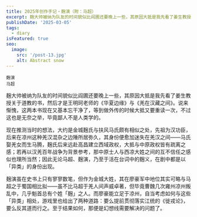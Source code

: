 ```yaml
---
title: 2025年创作手记・麹演（附：马超）
excerpt: 麹大帅被纳为队友的时间貌似比阎圃还要晚上一些，其原因大抵是我先看了姜生教授关于道教的书，然后才是王明珂老师的《华夏边缘》与《羌在汉藏之间》。
publishDate: '2025-03-05'
tags:
  - diary
isFeatured: true
seo:
  image:
    src: '/post-13.jpg'
    alt: Abstract snow
---
```



<div class="flex justify-evenly sm:flex-row flex-col">
  <div class="flex flex-col items-center">
    <RadarChart client:load data={[77, 58, 81, 39, 43]} maxValues={[100, 100, 100, 100, 100]} labels={['统御', '气运', '武勇', '智略', '魅力']} />
    <small class="indent-0">麹演</small>
  </div>
  <div class="flex flex-col items-center">
    <RadarChart client:load data={[82, 63, 99, 47, 90]} maxValues={[100, 100, 100, 100, 100]} labels={['统御', '气运', '武勇', '智略', '魅力']} />
    <small class="indent-0">马超</small>
  </div>
</div>

麹大帅被纳为队友的时间貌似比阎圃还要晚上一些，其原因大抵是我先看了姜生教授关于道教的书，然后才是王明珂老师的《华夏边缘》与《羌在汉藏之间》。说来惭愧，这两本书现在又基本忘干净了，等到做外传的时候大抵又要重读一次，不过这也是无奈之举，毕竟鄙人不是人类学的。

现在推测当时的想法，大约是金城麹氏与扶风马氏颇有相似之处，先祖为汉功臣，后来在凉州这种羌汉混杂之边陲所居弥久，其身份便愈加迷失在羌汉之间——马氏娶羌女而生马腾，麹氏后来远赴高昌建立西域政权，大抵与中原政权皆有疏离之感；若再以汉羌百年战争为背景参考，那中原士人与西凉大姓之间的互不信任之感似也理所当然；因此无论马超、麹演，乃至于活在台词中的麹义，在剧中都是以「异类」的身份出现。

麹演虽在史书上只有寥寥数笔，但作为金城大姓，其在廖豪军中地位其实可略与马超之于蜀国相比拟——虽不比马超于羌人间声威卓著，但毕竟曹魏几次雍州凉州叛乱中，几乎魁首总有个姓「麹」之人。而廖豪能立足于凉州，自当考虑如何与这些「异类」相处，游戏里也给出了两种道路：要么提前贯彻落实江统的《徙戎论》，要么反其道而行之。至于结果如何，那便是幻想线需要解决的问题了。
